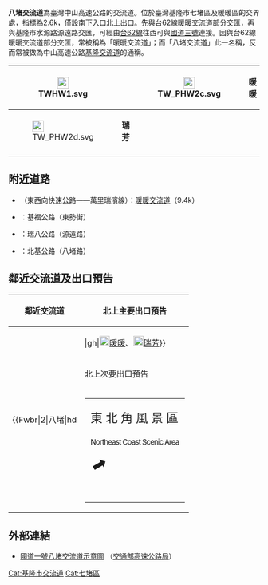 {{Infobox Taiwan Highway IC
| name = 八堵交流道
| name_en = Badu Interchange
| rd_type = NH
| rd_number = 1
| exit = 2
| exit_name = 八堵
| image = 國道一號中山高八堵交流道示意圖.png
| imagename = 八堵交流道與暖暖交流道示意圖
| othername = [[暖暖交流道|暖暖交流道]]
| location = [[臺灣|臺灣]][[基隆市|基隆市]][[七堵區|七堵區]]、[[暖暖區|暖暖區]]
| connect = {{Jct|country=TWN|PH|2c}}<br>{{Jct|country=TWN|PH|2d}}
| goto = 基隆市暖暖區、[[新北市|新北市]][[瑞芳區|瑞芳區]]
| class = 半套Y型
| time = 1977年7月1日
}}
'''八堵交流道'''為臺灣中山高速公路的交流道。位於臺灣基隆市七堵區及暖暖區的交界處，指標為2.6k，僅設南下入口北上出口。先與[[台62線|台62線]][[暖暖交流道|暖暖交流道]]部分交匯，再與基隆市水源路源遠路交匯，可經由[[台62線|台62線]]往西可與[[福爾摩沙高速公路|國道三號]]連接。因與台62線暖暖交流道部分交匯，常被稱為「暖暖交流道」；而「八堵交流道」此一名稱，反而常被做為中山高速公路[[基隆交流道|基隆交流道]]的通稱。
{|class="wikitable" style="text-align:center"
! rowspan="3" | [[File:TWHW1.svg|23px]]
| rowspan="3" | {{Taiwan Highway IC|2|八堵}}  
| style="width:0" | [[File:TW_PHW2c.svg|23px]]
| '''暖暖'''
|-
| [[File:TW_PHW2d.svg|23px]]
| '''瑞芳'''
|-
| colspan="2" | {{Brown|'''東北角風景區'''}}
|}

== 附近道路 ==
* {{Jct|country=TWN|PH|62}}（東西向快速公路——萬里瑞濱線）：[[暖暖交流道|暖暖交流道]]（9.4k）
* {{Jct|country=TWN|PH|2c}}：基福公路（東勢街）
* {{Jct|country=TWN|PH|2d}}：瑞八公路（源遠路）
* {{Jct|country=TWN|PH|5}}：北基公路（八堵路）

== 鄰近交流道及出口預告 ==
{|class="toccolours" border="1" cellpadding="4" style="margin:0 auto; border-collapse:collapse; text-align:center; white-space:nowrap"
! 鄰近交流道 !! 北上主要出口預告
|-
| rowspan="3" |
{{Start expwy box|[[中華民國國道|中華民國國道]]}}
{{S-expwy IC|[[基隆交流道|基隆交流道]]|往　[[基隆端_(國道1號)|基隆端]]}}
{{S-line|{{Jct|country=TWN|NH|1}}|2k|#007A36}}
{{S-expwy IC|[[大華系統交流道|大華系統交流道]]|往　[[五堵交流道|五堵交流道]]}}
{{Illus}}
{{Fwu|st|[[基隆_(大字)|基隆市區]]}}
{{Fwi|Full|1|基隆}}
{{Fwh|st}}
{{Fwm|TWHW1}}
{{Fwh|st}}
{{Fwbr|2|八堵|hd|||gh|[[File:TW_PHW2c.svg|20px]][[暖暖區|暖暖]]、[[File:TW_PHW2d.svg|20px]][[瑞芳區|瑞芳]]}}
{{Fwh|st}}
{{Fwm|TWHW1}}
{{Fwh|st}}
{{Fwi|hd|5|大華系統}}
{{Fwd|st|[[汐止區|汐止]]}}
{{Fwed}}
| style="text-align:right; font-size:15px" | {{Taiwan Highway IC|2|八堵}}
{|style="width:190px; background-color:#007F00; text-align:center; color:#FFF; font-weight:bold"
| <div style="margin-top:6px; margin-bottom:3px">[[File:TW_PHW2d.svg|30px]]</div>
| <div style="margin-top:6px; margin-bottom:3px">[[File:TW_PHW2c.svg|30px]]</div>
|-
| style="width:90px; border-right:2px solid #FFF; line-height:24px; font-size:24px; word-spacing:12px" | 瑞 芳<div style="font-size:15px">Ruifang</div>
| style="width:90px; line-height:24px; font-size:24px; word-spacing:12px" | 暖 暖<div style="font-size:15px">Nuannuan</div>
|-
| colspan="2" style="line-height:18px; font-size:18px; word-spacing:30px" | 右 線<div style="font-size:12px; word-spacing:18px">RIGHT LANE</div>
|}
|-
! style="height:0" | 北上次要出口預告
|-
|
{|align="center" style="width:190px; background-color:#4C2600; text-align:center; color:#FFF; font-weight:bold"
| style="line-height:24px; font-size:24px" | <div style="margin-top:3px">東 北 角 風 景 區</div><div style="font-size:15px; letter-spacing:-1px">Northeast Coast Scenic Area</div><div style="margin-bottom:6px; line-height:30px; font-size:36px; transform:rotate(15deg)">⬈</div>
|}
|}

== 外部連結 ==
* [https://www.freeway.gov.tw/UserFiles/File/Traffic/7-1-2/%E4%BA%A4%E6%B5%81%E9%81%93%E7%A4%BA%E6%84%8F%E5%9C%96_102.10/01-002%E5%85%AB%E5%A0%B5.jpg 國道一號八堵交流道示意圖] {{Wayback|url=https://www.freeway.gov.tw/UserFiles/File/Traffic/7-1-2/%E4%BA%A4%E6%B5%81%E9%81%93%E7%A4%BA%E6%84%8F%E5%9C%96_102.10/01-002%E5%85%AB%E5%A0%B5.jpg |date=20160317063330 }}（[[交通部高速公路局|交通部高速公路局]]）

{{中華民國國道1號}}

[[Cat:基隆市交流道|Cat:基隆市交流道]]
[[Cat:七堵區|Cat:七堵區]]